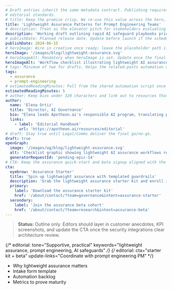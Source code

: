 ```yaml
---
# Draft entries inherit the same metadata contract. Publishing requires flipping `draft` to false and refining copy to our
# editorial standards.
# title: Keep the promise crisp. We re-use this value across the hero, social, and schema markup.
title: 'Lightweight Assurance Patterns for Prompt Engineering Teams'
# description: Treat as the elevator pitch for stakeholders evaluating early guardrails.
description: 'Working draft outlining rapid AI safeguard playbooks prior to full security sign-off'
# publishDate: Planned release date. Update before launch if the schedule changes.
publishDate: 2024-06-15
# heroImage: Wire in creative once ready; leave the placeholder path if you need to smoke-test layout spacing.
heroImage: '/images/blog/lightweight-assurance.svg'
# heroImageAlt: Mandatory when heroImage is set. Update once the final artwork lands.
heroImageAlt: 'Workflow checklist illustrating lightweight AI assurance patterns'
# tags: Minimum of two for drafts. Helps the related-posts automation converge faster.
tags:
  - assurance
  - prompt-engineering
# estimatedReadingMinutes: Pull from the shared automation script once narrative stabilizes.
estimatedReadingMinutes: 5
# author: Keep bios under 320 characters and link out to resources that reinforce credibility.
author:
  name: 'Elena Ortiz'
  title: 'Director, AI Governance'
  bio: "Elena leads Apotheon.ai's responsible AI program, translating policy frameworks into shipping guardrails for regulated industries."
  links:
    - label: 'Editorial Handbook'
      url: 'https://apotheon.ai/resources/editorial'
# draft: Stay true until Legal/Comms deliver the final go/no-go.
draft: true
openGraph:
  image: '/images/og/blog/lightweight-assurance.svg'
  alt: 'Checklist graphic showing lightweight AI assurance workflows ready for automation'
  generatorRequestId: 'pending-epic-14'
# CTA: Keep the assurance quick-start and beta signup aligned with the prompt engineering initiative.
cta:
  eyebrow: 'Assurance Starter'
  title: 'Spin up lightweight assurance with templated guardrails'
  description: 'Grab the lightweight assurance starter kit and enroll in the prompt engineering assurance beta for real-time coaching.'
  primary:
    label: 'Download the assurance starter kit'
    href: '/about/contact/?team=governance&intent=assurance-starter'
  secondary:
    label: 'Join the assurance beta cohort'
    href: '/about/contact/?team=research&intent=assurance-beta'
---
```


> **Status:** Outline only. Editors should layer in customer anecdotes, KPI screenshots, and update the CTA once the security integrations clear architecture review.

{/* editorial: tone="Supportive, practical" keywords="lightweight assurance, prompt engineering, AI safeguards" */}
{/* editorial: cta="starter kit + beta" update-links="Coordinate with prompt engineering PM" */}

- Why lightweight assurance matters
- Intake form template
- Automation backlog
- Metrics to prove maturity
